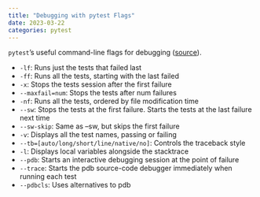 ```yaml
---
title: "Debugging with pytest Flags"
date: 2023-03-22
categories: pytest
---
```

`pytest`'s useful command-line flags for debugging ([source]("https://pragprog.com/titles/bopytest2/python-testing-with-pytest-second-edition/")).

- `-lf`: Runs just the tests that failed last
- `-ff`: Runs all the tests, starting with the last failed
- `-x`: Stops the tests session after the first failure
- `--maxfail=num`: Stops the tests after num failures
- `-nf`: Runs all the tests, ordered by file modification time
- `--sw`: Stops the tests at the first failure. Starts the tests at the last failure next time
- `--sw-skip`: Same as --sw, but skips the first failure
- `-v`: Displays all the test names, passing or failing
- `--tb=[auto/long/short/line/native/no]`: Controls the traceback style
- `-l`: Displays local variables alongside the stacktrace
- `--pdb`: Starts an interactive debugging session at the point of failure
- `--trace`: Starts the pdb source-code debugger immediately when running each test
- `--pdbcls`: Uses alternatives to pdb
